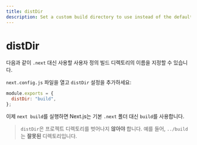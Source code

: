 ```yaml
---
title: distDir
description: Set a custom build directory to use instead of the default .next directory.
---
```


# distDir

다음과 같이 `.next` 대신 사용할 사용자 정의 빌드 디렉토리의 이름을 지정할 수 있습니다.

`next.config.js` 파일을 열고 `distDir` 설정을 추가하세요:

```js filename="next.config.js"
module.exports = {
  distDir: "build",
};
```

이제 `next build`를 실행하면 Next.js는 기본 `.next` 폴더 대신 `build`를 사용합니다.

> `distDir`은 프로젝트 디렉토리를 벗어나지 **않아야** 합니다. 예를 들어, `../build`는 **잘못된** 디렉토리입니다.
